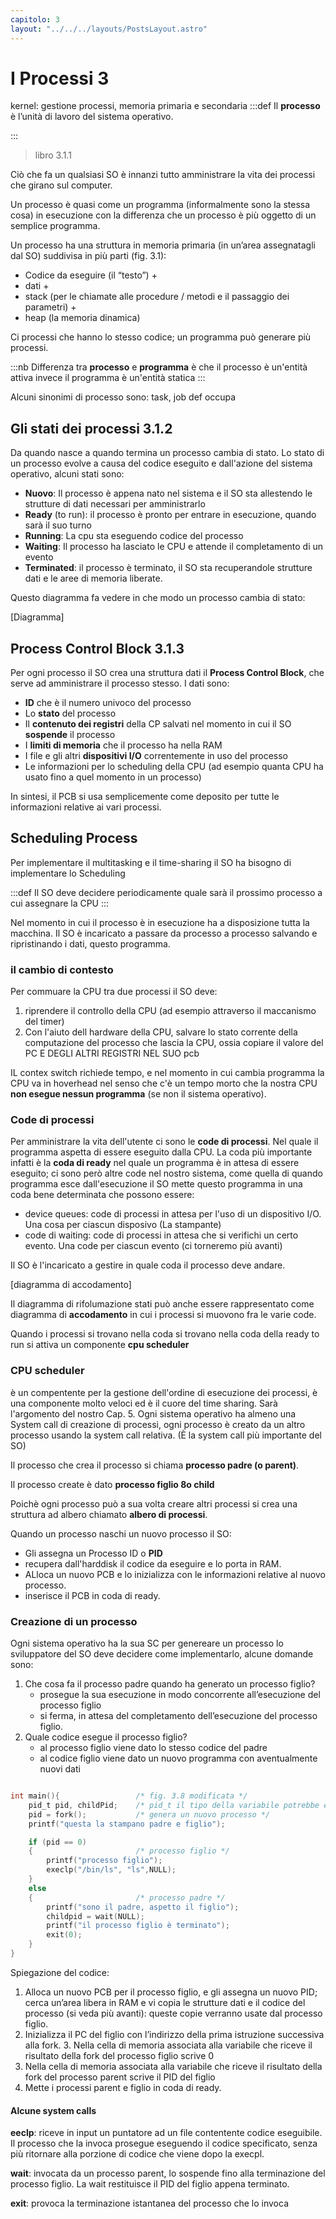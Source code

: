 ```yaml
---
capitolo: 3
layout: "../../../layouts/PostsLayout.astro"
---
```



# I Processi 3

kernel: gestione processi, memoria primaria e secondaria
:::def
Il **processo** è l’unità di lavoro del sistema operativo.

:::

> libro 3.1.1

Ciò che fa un qualsiasi SO è innanzi tutto amministrare la
vita dei processi che girano sul computer.

Un processo è quasi come un programma (informalmente sono la stessa cosa) in esecuzione con la differenza che un processo è più oggetto di un semplice programma.

Un processo ha una struttura in memoria primaria (in un’area assegnatagli dal SO) suddivisa in più parti (fig. 3.1):

- Codice da eseguire (il “testo”) +
- dati +
- stack (per le chiamate alle procedure / metodi e il passaggio dei parametri) +
- heap (la memoria dinamica)

Ci processi che hanno lo stesso codice; un programma può generare più processi.

:::nb
Differenza tra **processo** e **programma** è che il processo è un'entità attiva invece il programma è un'entità statica
:::

Alcuni sinonimi di processo sono: task, job def occupa

## Gli stati dei processi 3.1.2

Da quando nasce a quando termina un processo cambia di stato. Lo stato di un processo evolve a causa del codice eseguito e dall'azione del sistema operativo, alcuni stati sono:

- **Nuovo**: Il processo è appena nato nel sistema e il SO sta allestendo le strutture di dati necessari per amministrarlo
- **Ready** (to run): il processo è pronto per entrare in esecuzione, quando sarà il suo turno
- **Running**: La cpu sta eseguendo codice del processo
- **Waiting**: Il processo ha lasciato le CPU e attende il completamento di un evento
- **Terminated**: il processo è terminato, il SO sta recuperandole strutture dati e le aree di memoria liberate.

Questo diagramma fa vedere in che modo un processo cambia di stato:

[Diagramma]

## Process Control Block 3.1.3

Per ogni processo il SO crea una struttura dati il **Process Control Block**, che serve ad amministrare il processo stesso.
I dati sono:

- **ID** che è il numero univoco del processo
- Lo **stato** del processo
- Il **contenuto dei registri** della CP salvati nel momento in cui il SO **sospende** il processo
- I **limiti di memoria** che il processo ha nella RAM
- I file e gli altri **dispositivi I/O** correntemente in uso del processo
- Le informazioni per lo scheduling della CPU (ad esempio quanta CPU ha usato fino a quel momento in un processo)

In sintesi, il PCB si usa semplicemente come deposito per tutte le informazioni relative ai vari processi.

## Scheduling Process

Per implementare il multitasking e il time-sharing il SO ha bisogno di implementare lo Scheduling

:::def
Il SO deve decidere periodicamente quale sarà il prossimo processo a cui assegnare la CPU
:::

Nel momento in cui il processo è in esecuzione ha a disposizione tutta la macchina. Il SO è incaricato a passare da processo a processo salvando e ripristinando i dati, questo programma.

### il cambio di contesto

Per commuare la CPU tra due processi il SO deve:

1. riprendere il controllo della CPU (ad esempio attraverso il maccanismo del timer)
2. Con l'aiuto dell hardware della CPU, salvare lo stato corrente della computazione del processo che lascia la CPU, ossia copiare il valore del PC E DEGLI ALTRI REGISTRI NEL SUO pcb

<!-- TODO recuparare sopra -->

IL contex switch richiede tempo, e nel momento in cui cambia programma la CPU va in hoverhead nel senso che c'è un tempo morto che la nostra CPU **non esegue nessun programma** (se non il sistema operativo).

### Code di processi

Per amministrare la vita dell'utente ci sono le **code di processi**. Nel quale il programma aspetta di essere eseguito dalla CPU.
La coda più importante infatti è la **coda di ready** nel quale un programma è in attesa di essere eseguito; ci sono però altre code nel nostro sistema, come quella di quando programma esce dall'esecuzione il SO mette questo programma in una coda bene determinata che possono essere:

- device queues: code di processi in attesa per l'uso di un dispositivo I/O. Una cosa per ciascun disposivo (La stampante)
- code di waiting: code di processi in attesa che si verifichi un certo evento. Una code per ciascun evento (ci torneremo più avanti)

Il SO è l'incaricato a gestire in quale coda il processo deve andare.

[diagramma di accodamento]

Il diagramma di rifolumazione stati può anche essere rappresentato come diagramma di **accodamento** in cui i processi si muovono fra le varie code.

Quando i processi si trovano nella coda si trovano nella coda della ready to run si attiva un componente **cpu scheduler**

### CPU scheduler

è un compentente per la gestione dell'ordine di esecuzione dei processi, è una componente molto veloci ed è il cuore del time sharing. Sarà l'argomento del nostro Cap. 5. Ogni sistema operativo ha almeno una System call di creazione di processi, ogni processo è creato da un altro processo usando la system call relativa. (È la system call più importante del SO)

Il processo che crea il processo si chiama **processo padre (o parent)**.

Il processo create è dato **processo figlio 8o child**

Poichè ogni processo può a sua volta creare altri processi si crea una struttura ad albero chiamato **albero di processi**.

Quando un processo naschi un nuovo processo il SO:

- Gli assegna un Processo ID o **PID**
- recupera dall'harddisk il codice da eseguire e lo porta in RAM.
- ALloca un nuovo PCB e lo inizializza con le informazioni relative al nuovo processo.
- inserisce il PCB in coda di ready.

### Creazione di un processo

Ogni sistema operativo ha la sua SC per genereare un processo lo sviluppatore del SO deve decidere come implementarlo, alcune domande sono:

1. Che cosa fa il processo padre quando ha generato un processo figlio?
   - prosegue la sua esecuzione in modo concorrente all’esecuzione del processo figlio
   - si ferma, in attesa del completamento dell’esecuzione del processo figlio.
2. Quale codice esegue il processo figlio?
   - al processo figlio viene dato lo stesso codice del padre
   - al codice figlio viene dato un nuovo programma con aventualmente nuovi dati

```c

int main(){                 /* fig. 3.8 modificata */
    pid_t pid, childPid;    /* pid_t il tipo della variabile potrebbe essere int */
    pid = fork();           /* genera un nuovo processo */
    printf("questa la stampano padre e figlio");

    if (pid == 0)
    {                       /* processo figlio */
        printf("processo figlio");
        execlp("/bin/ls", "ls",NULL);
    }
    else
    {                       /* processo padre */
        printf("sono il padre, aspetto il figlio");
        childpid = wait(NULL);
        printf("il processo figlio è terminato");
        exit(0);
    }
}

```

Spiegazione del codice:

1. Alloca un nuovo PCB per il processo figlio, e gli assegna un nuovo PID; cerca un’area libera in RAM e vi copia le strutture dati e il codice del processo (si veda più avanti): queste copie verranno usate dal processo figlio.
2. Inizializza il PC del figlio con l’indirizzo della prima istruzione successiva alla fork. 3. Nella cella di memoria associata alla variabile che riceve il risultato della fork del processo figlio scrive 0
3. Nella cella di memoria associata alla variabile che riceve il risultato della fork del processo parent scrive il PID del figlio
4. Mette i processi parent e figlio in coda di ready.

#### Alcune system calls

**eeclp**:  riceve in input un puntatore ad un file contentente codice eseguibile. Il processo che la invoca prosegue eseguendo il codice specificato, senza più ritornare alla porzione di codice che viene dopo la execpl.

**wait**: invocata da un processo parent, lo sospende fino alla terminazione del processo figlio. La wait restituisce il PID del figlio appena terminato.

**exit**: provoca la terminazione istantanea del processo che lo invoca
